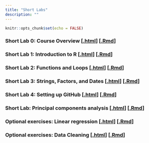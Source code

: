 ```yaml
---
title: "Short Labs"
description: ""
---
```


```r
knitr::opts_chunk$set(echo = FALSE)
```

### Short Lab 0: Course Overview [[.html](files/short-labs/short-lab-00_install.html)] [[.Rmd](https://raw.githubusercontent.com/peteragao/STAT302-AUT2021/base/files/short-labs/short-lab-00_install.Rmd)]

### Short Lab 1: Introduction to R [[.html](files/short-labs/short-lab-01_intro-to-R.html)] [[.Rmd](https://raw.githubusercontent.com/peteragao/STAT302-AUT2021/base/files/short-labs/short-lab-01_intro-to-R.Rmd)]

### Short Lab 2: Functions and Loops [[.html](files/short-labs/short-lab-02_fundamentals.html)] [[.Rmd](https://raw.githubusercontent.com/peteragao/STAT302-AUT2021/base/files/short-labs/short-lab-02_fundamentals.Rmd)]

### Short Lab 3: Strings, Factors, and Dates [[.html](files/short-labs/short-lab-03_strings.html)] [[.Rmd](https://raw.githubusercontent.com/peteragao/STAT302-AUT2021/base/files/short-labs/short-lab-03_strings.Rmd)]

### Short Lab 4: Setting up GitHub [[.html](files/short-labs/short-lab-04_github.html)] [[.Rmd](https://raw.githubusercontent.com/peteragao/STAT302-AUT2021/base/files/short-labs/short-lab-04_github.Rmd)]

### Short Lab: Principal components analysis [[.html](files/short-labs/short-lab_pca.html)] [[.Rmd](https://raw.githubusercontent.com/peteragao/STAT302-AUT2021/base/files/short-labs/short-lab_pca.Rmd)]

### Optional exercises: Linear regression [[.html](files/short-labs/short-lab-04_lm.html)] [[.Rmd](https://raw.githubusercontent.com/peteragao/STAT302-AUT2021/base/files/short-labs/short-lab-04_lm.Rmd)]


### Optional exercises: Data Cleaning [[.html](files/short-labs/optional_data-cleaning.html)] [[.Rmd](https://raw.githubusercontent.com/peteragao/STAT302-AUT2021/base/files/short-labs/optional_data-cleaning.Rmd)]